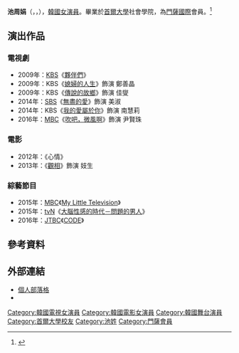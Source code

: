 {{藝人
| 姓名     = 池周娟
| 類型     = 女藝人
| 圖片     = 
| 圖片尺寸 = 300px
| 圖片簡介 = 
| 本名     = 池周娟
| 外文名   = 지주연
| 羅馬拼音 = Ji Joo Yeon 
| 英文名   = 
| 綽號     = 
| 國籍     = {{KOR}}
| 出生日期 = {{birth date and age|1983|2|8}}
| 出生地點 = {{KOR}}
| 職業     = [[演員|演員]]
| 語言     = [[韓語|韓語]]
| 教育程度 = [[首爾大學|首爾大學]]傳播學系
| 唱片公司 = 
| 經紀公司 = 
| 配偶     = 
| 音樂類型 = 
| 出身地   = 
| 相關團體 = 
|IMDb =8119809
}}
{{Infobox Korean name|
| hangul           = 지주연
| hanja            = {{linktext|池|周|娟}}
| rr               = Ji Joo-Yeon 
| mr               = Ji Joo-Yeon 
}}
'''池周娟'''（{{kor|k='''지주연'''|rm=Ji Joo-Yeon}}，{{lang-en|'''Ji Joo-Yeon'''}}，{{bd|1983年|2月8日}}），[[韓國|韓國]][[女演員|女演員]]。畢業於[[首爾大學|首爾大學]]社會學院，為[[門薩國際|門薩國際]]會員。<ref>{{Cite web |url= http://news.chosun.com/site/data/html_dir/2015/11/08/2015110800811.html |title= 지주연, 멘사 회원자격 취득…상위 1% 두뇌 인증 '다 가졌네' |date= 2015年11月8日 |publisher= chosun.com |language= ko |access-date= 2016年1月3日 |archive-date= 2018年5月19日 |archive-url= https://web.archive.org/web/20180519033207/http://news.chosun.com/site/data/html_dir/2015/11/08/2015110800811.html |dead-url= no }}</ref>

== 演出作品 ==
=== 電視劇 ===
*2009年：[[韓國放送公社|KBS]]《[[夥伴們|夥伴們]]》
*2009年：KBS《[[媳婦的人生|媳婦的人生]]》飾演 鄭善晶
*2009年：KBS《[[傳說的故鄉|傳說的故鄉]]》飾演 佳燮
*2014年：[[SBS株式會社|SBS]]《[[無盡的愛_(2014年電視劇)|無盡的愛]]》飾演 美淑
*2014年：KBS《[[我的愛屬於你|我的愛屬於你]]》飾演 南慧莉
*2016年：[[文化廣播_(韓國)|MBC]]《[[吹吧，微風啊|吹吧，微風啊]]》飾演 尹賢珠

=== 電影 ===
*2012年：《心情》
*2013年：《[[觀相|觀相]]》飾演 妓生

=== 綜藝節目 ===
*2015年：[[文化廣播_(韓國)|MBC]]《[[My_Little_Television|My Little Television]]》
*2015年：[[TVN|tvN]]《[[大腦性感的時代－問題的男人|大腦性感的時代－問題的男人]]》
*2016年：[[JTBC|JTBC]]《[[CODE|CODE]]》

== 參考資料 ==
{{reflist}}

== 外部連結 ==
*[http://blog.naver.com/jupallue 個人部落格] {{Wayback|url=http://blog.naver.com/jupallue |date=20190926032518 }}
*{{instagram|jjoovely8}}

{{CODE - 秘密的房间}}
{{DEFAULTSORT: Ji Joo Yeon}}
[[Category:韓國電視女演員|Category:韓國電視女演員]]
[[Category:韓國電影女演員|Category:韓國電影女演員]]
[[Category:韓國舞台演員|Category:韓國舞台演員]]
[[Category:首爾大學校友|Category:首爾大學校友]]
[[Category:池姓|Category:池姓]]
[[Category:門薩會員|Category:門薩會員]]